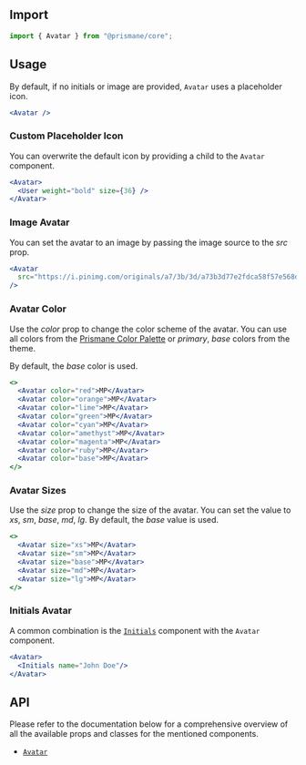 ## Import

```js
import { Avatar } from "@prismane/core";
```

## Usage

By default, if no initials or image are provided, `Avatar` uses a placeholder icon.

```jsx preview
<Avatar />
```

### Custom Placeholder Icon

You can overwrite the default icon by providing a child to the `Avatar` component.

```jsx preview
<Avatar>
  <User weight="bold" size={36} />
</Avatar>
```

### Image Avatar

You can set the avatar to an image by passing the image source to the *src* prop.

```jsx preview
<Avatar 
  src="https://i.pinimg.com/originals/a7/3b/3d/a73b3d77e2fdca58f57e568ddcfab1a5.jpg" 
/>
```

### Avatar Color

Use the *color* prop to change the color scheme of the avatar. You can use all colors from the [Prismane Color Palette](/docs/styling/color-palette) or *primary*, *base* colors from the theme.

By default, the *base* color is used.

```jsx preview
<>
  <Avatar color="red">MP</Avatar>
  <Avatar color="orange">MP</Avatar>
  <Avatar color="lime">MP</Avatar>
  <Avatar color="green">MP</Avatar>
  <Avatar color="cyan">MP</Avatar>
  <Avatar color="amethyst">MP</Avatar>
  <Avatar color="magenta">MP</Avatar>
  <Avatar color="ruby">MP</Avatar>
  <Avatar color="base">MP</Avatar>
</>
```

### Avatar Sizes

Use the *size* prop to change the size of the avatar. You can set the value to *xs*, *sm*, *base*, *md*, *lg*. By default, the *base* value is used.

```jsx preview
<>
  <Avatar size="xs">MP</Avatar>
  <Avatar size="sm">MP</Avatar>
  <Avatar size="base">MP</Avatar>
  <Avatar size="md">MP</Avatar>
  <Avatar size="lg">MP</Avatar>
</>
```

### Initials Avatar

A common combination is the [`Initials`](/docs/components/initials) component with the `Avatar` component.

```jsx preview
<Avatar>
  <Initials name="John Doe"/>
</Avatar>
```

## API

Please refer to the documentation below for a comprehensive overview of all the available props and classes for the mentioned components.

- [`Avatar`](/docs/components-api/avatar-api)
